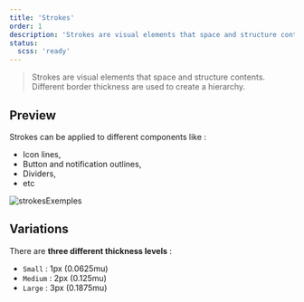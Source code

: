 ```yaml
---
title: 'Strokes'
order: 1
description: 'Strokes are visual elements that space and structure contents. Different border thickness are used to create a hierarchy.'
status:
  scss: 'ready'
---
```


> Strokes are visual elements that space and structure contents. Different border thickness are used to create a hierarchy.

## Preview

Strokes can be applied to different components like :

- Icon lines,
- Button and notification outlines,
- Dividers,
- etc

![strokesExemples](StrokesExemples.png)

## Variations

There are **three different thickness levels** :

- `Small` : 1px (0.0625mu)
- `Medium` : 2px (0.125mu)
- `Large` : 3px (0.1875mu)
